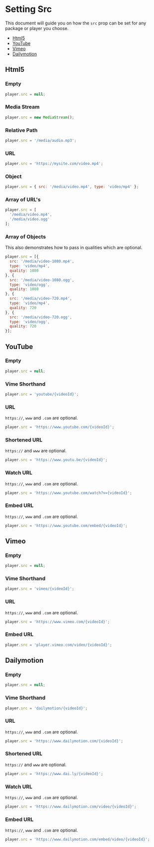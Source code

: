 
<Meta title="Guides/Setting Src" />

# Setting Src

This document will guide you on how the `src` prop can be set for any package or player you choose.

- [Html5](#html5)
- [YouTube](#youtube)
- [Vimeo](#vimeo)
- [Dailymotion](#dailymotion)

## Html5

### Empty

```js
player.src = null;
```

### Media Stream

```js
player.src = new MediaStream();
```

### Relative Path

```js
player.src = '/media/audio.mp3';
```

### URL

```js
player.src = 'https://mysite.com/video.mp4';
```

### Object

```js
player.src = { src: '/media/video.mp4', type: 'video/mp4' };
```

### Array of URL's

```js
player.src = [
  '/media/video.mp4',
  '/media/video.ogg'
];
```

### Array of Objects

This also demonstrates how to pass in qualities which are optional.

```js
player.src = [{ 
  src: '/media/video-1080.mp4', 
  type: 'video/mp4',
  quality: 1080
}, { 
  src: '/media/video-1080.ogg', 
  type: 'video/ogg',
  quality: 1080
}, { 
  src: '/media/video-720.mp4', 
  type: 'video/mp4',
  quality: 720
}, { 
  src: '/media/video-720.ogg', 
  type: 'video/ogg',
  quality: 720
}];
```
## YouTube

### Empty

```js
player.src = null;
```

### Vime Shorthand

```js
player.src = 'youtube/{videoId}';
```

### URL

`https://`, `www` and `.com` are optional.

```js
player.src = 'https://www.youtube.com/{videoId}';
```

### Shortened URL

`https://` and `www` are optional.

```js
player.src = 'https://www.youtu.be/{videoId}';
```

### Watch URL

`https://`, `www` and `.com` are optional.

```js
player.src = 'https://www.youtube.com/watch?v={videoId}';
```

### Embed URL

`https://`, `www` and `.com` are optional.

```js
player.src = 'https://www.youtube.com/embed/{videoId}';
```

## Vimeo

### Empty

```js
player.src = null;
```

### Vime Shorthand

```js
player.src = 'vimeo/{videoId}';
```

### URL

`https://`, `www` and `.com` are optional.

```js
player.src = 'https://www.vimeo.com/{videoId}';
```

### Embed URL

```js
player.src = 'player.vimeo.com/video/{videoId}';
```

## Dailymotion

### Empty

```js
player.src = null;
```

### Vime Shorthand

```js
player.src = 'dailymotion/{videoId}';
```

### URL

`https://`, `www` and `.com` are optional.

```js
player.src = 'https://www.dailymotion.com/{videoId}';
```

### Shortened URL

`https://` and `www` are optional.

```js
player.src = 'https://www.dai.ly/{videoId}';
```

### Watch URL

`https://`, `www` and `.com` are optional.

```js
player.src = 'https://www.dailymotion.com/video/{videoId}';
```

### Embed URL

`https://`, `www` and `.com` are optional.

```js
player.src = 'https://www.dailymotion.com/embed/video/{videoId}';
```
